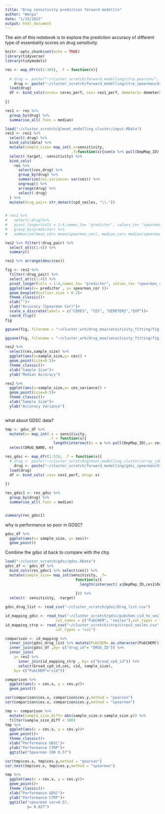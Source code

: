 ```yaml
---
title: "Drug sensitivity prediction forward modellin"
author: "Wenyu"
date: "1/15/2021"
output: html_document
---
```


The aim of this notebook is to explore the prediction accuracy
of different type of essentiality scores on drug sensitivity.

```r
knitr::opts_chunk$set(echo = TRUE)
library(tidyverse)
library(tidymodels)
```


```r
res <- map_dfr(c(1:365), .f = function(x){
  
  # drug <- paste("~/cluster_scratch/forward_modelling/ctrp_pearson/", x, ".RData", sep = "")
    drug <- paste("~/cluster_scratch/forward_modelling/ctrp_spearman/drug_", x, ".RData", sep = "")
  load(drug)
  df <- bind_cols(ceres= ceres_perf, ces= ces1_perf, demeter2= demeter2_perf, exp= exp_perf, drug= x)
  
})

```


```r
res1 <- res %>% 
  group_by(drug) %>% 
  summarise_all(.funs = median) 

load("~/cluster_scratch/glmnet_modelling_cluster/input.RData")
res2 <- res1 %>% 
  select(-drug) %>% 
  bind_cols(data) %>% 
  mutate(sample_size= map_int(.x=sensitivity, 
                              .f=function(x){sum(x %>% pull(DepMap_ID) %in% ces1$DepMap_ID)})) %>%
  select(-target, -sensitivity) %>% 
  bind_cols(
    res %>% 
      select(ces,drug) %>%
      group_by(drug) %>% 
      summarize(ces_variance= var(ces)) %>% 
      ungroup() %>% 
      arrange(drug) %>% 
      select(-drug)
  ) %>% 
  mutate(drug_pair= str_detect(cpd_smiles, "\\."))
  

# res1 %>%   
#   select(-drug)%>%   
#   pivot_longer(cols = 1:4,names_to= "predictor", values_to= "spearman_cor") %>% 
#   group_by(predictor) %>% 
#   summarise(mean_cor= mean(spearman_cor), median_cor= median(spearman_cor))

res2 %>% filter(!drug_pair) %>% 
  select_at(c(1:4)) %>% 
  summary()

res2 %>% arrange(desc(ces))
```


```r
fig <- res2 %>%
  filter(!drug_pair) %>% 
  select_at(c(1:4)) %>% 
  pivot_longer(cols = 1:4,names_to= "predictor", values_to= "spearman_cor") %>%
  ggplot(aes(x= predictor , y= spearman_cor ))+
  geom_boxplot(outlier.size = 0.2)+
  theme_classic()+
  xlab("")+
  ylab("Accuracy (Spearman Cor)")+
  scale_x_discrete(labels = c("CERES", "CES", "DEMETER2","EXP"))+
  coord_flip()
fig

ggsave(fig, filename = "~/cluster_wrk/drug_moa/sensitivity_fitting/fig_res/fig 2E.pdf",width = 3,height = 2)

ggsave(fig, filename = "~/cluster_wrk/drug_moa/sensitivity_fitting/fig_res/fig 2E.tiff",width = 3,height = 2)
```





```r
res2 %>%
  select(ces,sample_size) %>% 
  ggplot(aes(x=sample_size,y= ces)) +
  geom_point(size=0.5)+
  theme_classic()+
  xlab("Sample Size")+
  ylab("Median Accuracy")

res2 %>% 
  ggplot(aes(x=sample_size,y= ces_variance)) +
  geom_point(size=0.5)+
  theme_classic()+
  xlab("Sample Size")+
  ylab("Accuracy Variance")
  
```



what about GDSC data?
```r

tmp <- gdsc_df %>% 
  mutate(n= map_int(.x = sensitivity,
                    .f = function(x){
                      length(intersect(x = x %>% pull(DepMap_ID),y= ces1$DepMap_ID))})) %>% 
  select(DRUG_NAME, n)

res_gdsc <- map_dfr(1:518, .f = function(x){
  # drug <- paste("~/cluster_scratch/glmnet_modelling_cluster/array_job/res/drug_", x, ".RData", sep = "")
    drug <- paste("~/cluster_scratch/forward_modelling/gdsc_spearman/drug_gdsc", x, ".RData", sep = "")
  load(drug)
  df <- bind_cols( ces= ces1_perf, drug= x)
  
})

res_gdsc1 <- res_gdsc %>% 
  group_by(drug) %>% 
  summarise_all(.funs = median) 


summary(res_gdsc1)
```

why is performance so poor in GDSC?
```r
gdsc_df %>% 
  ggplot(aes(x= sample_size, y= ces))+
  geom_point()
```


Combine the gdsc id back to compare with the ctrp
```r
load("~/cluster_scratch/gdsc/gdsc.RData")
gdsc_df <- gdsc_df %>% 
  bind_cols(res_gdsc1 %>% select(ces)) %>% 
  mutate(sample_size= map_int(sensitivity, .f=
                                function(x){
                                  length(intersect( x$DepMap_ID,ces1$DepMap_ID)) 
                                  
                                })) %>% 
  select(- sensitivity, -target)

gdsc_drug_list <- read_csv("~/cluster_scratch/gdsc/Drug_list.csv")

id_mapping_gdsc <- read_tsv("~/cluster_scratch/gdsc/pubchem_cid_to_smiles.txt",
                       col_names = c("PubCHEM", "smiles"),col_types = "cc")
id_mapping_ctrp <- read_csv("~/cluster_scratch/ctrp/ctrpv2_smiles.csv",
                       col_types = "ccc")

comparison <- id_mapping %>% 
  inner_join(gdsc_drug_list %>% mutate(PubCHEM= as.character(PubCHEM))) %>% 
  inner_join(gdsc_df ,by= c("drug_id"= "DRUG_ID")) %>% 
  inner_join(
    y= res2 %>% 
      inner_join(id_mapping_ctrp , by= c("broad_cpd_id")) %>%
      select(broad_cpd_id,ces, cid, sample_size),
    by= c("PubCHEM"="cid"))
```

```r
comparison %>% 
  ggplot(aes(x = ces.x, y = ces.y))+
  geom_point()

cor(comparison$ces.x, comparison$ces.y,method = "pearson")
cor(comparison$ces.x, comparison$ces.y,method = "spearman")

tmp <- comparison %>% 
  mutate(sample_size_diff= abs(sample_size.x-sample_size.y)) %>% 
  filter(sample_size_diff < 100) 
tmp %>% 
  ggplot(aes(x = ces.x, y = ces.y))+
  geom_point()+
  theme_classic()+
  xlab("Performance GDSC")+
  ylab("Performance CTRP")+
  ggtitle("Spearman COR 0.57")

cor(tmp$ces.x, tmp$ces.y,method = "pearson")
cor.test(tmp$ces.x, tmp$ces.y,method = "spearman")
```

```r
tmp %>% 
  ggplot(aes(x = ces.x, y = ces.y))+
  geom_point()+
  theme_classic()+
  xlab("Performance GDSC")+
  ylab("Performance CTRP")+
  ggtitle("spearman cor=0.57, 
          p= 0.027")
```




